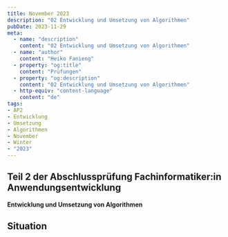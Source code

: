 ```yaml
---
title: November 2023
description: "02 Entwicklung und Umsetzung von Algorithmen"
pubDate: 2023-11-29
meta:
  - name: "description"
    content: "02 Entwicklung und Umsetzung von Algorithmen"
  - name: "author"
    content: "Heiko Fanieng"
  - property: "og:title"
    content: "Prüfungen"
  - property: "og:description"
    content: "02 Entwicklung und Umsetzung von Algorithmen"
  - http-equiv: "content-language"
    content: "de"
tags:
- AP2
- Entwicklung
- Umsetzung
- Algorithmen
- November
- Winter
- "2023"
---
```


## Teil 2 der Abschlussprüfung Fachinformatiker:in Anwendungsentwicklung

**Entwicklung und Umsetzung von Algorithmen**

## Situation

